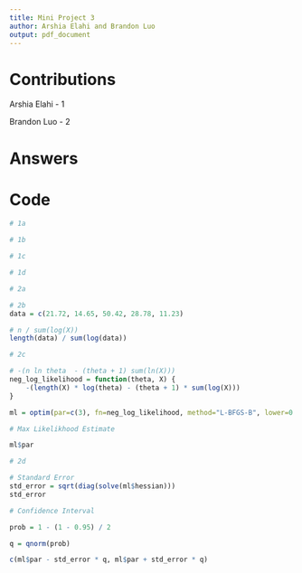 ```yaml
---
title: Mini Project 3
author: Arshia Elahi and Brandon Luo
output: pdf_document
---
```


# Contributions

Arshia Elahi - 1

Brandon Luo - 2

# Answers

```{=latex}
\begin{enumerate}
\item

    \begin{enumerate}
        \item
        \item
        \item
        \item
    \end{enumerate}

\item

    \begin{enumerate}
        \item
        $\max\limits_{\theta} P(\textbf{X}, \theta)$

        $\max\limits_{\theta} \prod_{i=1}^n P(X_i, \theta)$ (independence)

        $\max\limits_{\theta} \ln \prod_{i=1}^n P(X_i, \theta)$ (ln is monotonic)

        $\max\limits_{\theta} \sum_{i=1}^n \ln P(X_i, \theta)$

        $\max\limits_{\theta} \sum_{i=1}^n \ln \frac{\theta}{X_i^{\theta + 1}}$

        $\max\limits_{\theta} \sum_{i=1}^n (\ln \theta - (\theta + 1) \ln X_i)$

        $\max\limits_{\theta} n \ln \theta - (\theta + 1) \sum_i \ln X_i$

        $\frac{\partial}{\partial{\theta}} [n \ln \theta - (\theta + 1) \sum_i \ln X_i] = 0$

        $\frac{n}{\theta} - \sum_i \ln X_i = 0$

        $\theta = \frac{n}{\sum_i \ln X_i}$
        \item
        Answer in Code Section.
        \item
        Our answers match since $0.3233874 \approx 0.3233883$.
        \item
        These approximations will not be good because the sample size is too small (n = 5).
    \end{enumerate}

\end{enumerate}
```

# Code
```r
# 1a

# 1b

# 1c

# 1d

# 2a

# 2b
data = c(21.72, 14.65, 50.42, 28.78, 11.23)

# n / sum(log(X))
length(data) / sum(log(data))

# 2c

# -(n ln theta  - (theta + 1) sum(ln(X)))
neg_log_likelihood = function(theta, X) { 
    -(length(X) * log(theta) - (theta + 1) * sum(log(X)))
}

ml = optim(par=c(3), fn=neg_log_likelihood, method="L-BFGS-B", lower=0.1, X=data, hessian=TRUE)

# Max Likelikhood Estimate

ml$par

# 2d

# Standard Error
std_error = sqrt(diag(solve(ml$hessian)))
std_error

# Confidence Interval

prob = 1 - (1 - 0.95) / 2

q = qnorm(prob)

c(ml$par - std_error * q, ml$par + std_error * q)
```
